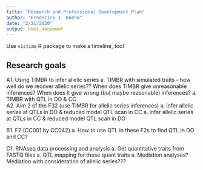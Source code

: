 ```yaml
---
title: "Research and Professional Development Plan"
author: "Frederick J. Boehm"
date: "2/21/2020"
output: html_document
---
```



Use `vistime` R package to make a timeline, too!

## Research goals

A1. Using TIMBR to infer allelic series
  a. TIMBR with simulated traits - how well do we recover allelic series?? When does TIMBR give unreasonable inferences? When does it give wrong (but maybe reasonable) inferences? 
  a. TIMBR with QTL in DO & CC  
A2. Aim 2 of the F32 (use TIMBR for allelic series inferences)
  a. infer allelic series at QTLs in DO & reduced model QTL scan in CC
  a. infer allelic series at QTLs in CC & reduced model QTL scan in DO
  
B1. F2 (CC001 by CC042)
  a. How to use QTL in these F2s to find QTL in DO and CC?

C1. RNAseq data processing and analysis
  a. Get quantitative traits from FASTQ files
  a. QTL mapping for these quant traits
  a. Mediation analyses? Mediation with consideration of allelic series???
  

  
  
  
  
  